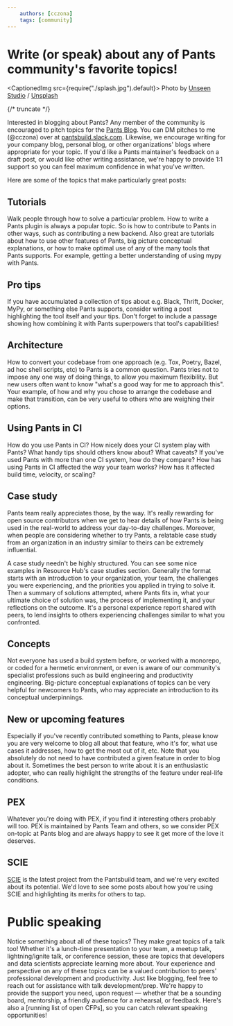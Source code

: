 ```yaml
---
    authors: [cczona]
    tags: [community]
---
```


# Write (or speak) about any of Pants community's favorite topics!

<CaptionedImg src={require("./splash.jpg").default}>
  Photo by [Unseen
  Studio](https://unsplash.com/@craftedbygc?utm_source=ghost&utm_medium=referral&utm_campaign=api-credit)
  /
  [Unsplash](https://unsplash.com/?utm_source=ghost&utm_medium=referral&utm_campaign=api-credit)
</CaptionedImg>

{/* truncate */}

Interested in blogging about Pants? Any member of the community is encouraged to pitch topics for the [Pants Blog](https://blog.pantsbuild.org). You can DM pitches to me (@cczona) over at [pantsbuild.slack.com](https://pantsbuild.slack.com). Likewise, we encourage writing for your company blog, personal blog, or other organizations' blogs where appropriate for your topic. If you'd like a Pants maintainer's feedback on a draft post, or would like other writing assistance, we're happy to provide 1:1 support so you can feel maximum confidence in what you've written.

Here are some of the topics that make particularly great posts:

## Tutorials

Walk people through how to solve a particular problem. How to write a Pants plugin is always a popular topic. So is how to contribute to Pants in other ways, such as contributing a new backend. Also great are tutorials about how to use other features of Pants, big picture conceptual explanations, or how to make optimal use of any of the many tools that Pants supports. For example, getting a better understanding of using mypy with Pants.

## Pro tips

If you have accumulated a collection of tips about e.g. Black, Thrift, Docker, MyPy, or something else Pants supports, consider writing a post highlighting the tool itself and your tips. Don't forget to include a passage showing how combining it with Pants superpowers that tool's capabilities!

## Architecture

How to convert your codebase from one approach (e.g. Tox, Poetry, Bazel, ad hoc shell scripts, etc) to Pants is a common question. Pants tries not to impose any one way of doing things, to allow you maximum flexibility. But new users often want to know "what's a good way for me to approach this". Your example, of how and why you chose to arrange the codebase and make that transition, can be very useful to others who are weighing their options.

## Using Pants in CI

How do you use Pants in CI? How nicely does your CI system play with Pants? What handy tips should others know about? What caveats? If you've used Pants with more than one CI system, how do they compare? How has using Pants in CI affected the way your team works? How has it affected build time, velocity, or scaling?

## Case study

Pants team really appreciates those, by the way. It's really rewarding for open source contributors when we get to hear details of how Pants is being used in the real-world to address your day-to-day challenges. Moreover, when people are considering whether to try Pants, a relatable case study from an organization in an industry similar to theirs can be extremely influential.

A case study needn't be highly structured. You can see some nice examples in Resource Hub's case studies section. Generally the format starts with an introduction to your organization, your team, the challenges you were experiencing, and the priorities you applied in trying to solve it. Then a summary of solutions attempted, where Pants fits in, what your ultimate choice of solution was, the process of implementing it, and your reflections on the outcome. It's a personal experience report shared with peers, to lend insights to others experiencing challenges similar to what you confronted.

## Concepts

Not everyone has used a build system before, or worked with a monorepo, or coded for a hermetic environment, or even is aware of our community's specialist professions such as build engineering and productivity engineering. Big-picture conceptual explanations of topics can be very helpful for newcomers to Pants, who may appreciate an introduction to its conceptual underpinnings.

## New or upcoming features

Especially if you've recently contributed something to Pants, please know you are very welcome to blog all about that feature, who it's for, what use cases it addresses, how to get the most out of it, etc. Note that you absolutely do not need to have contributed a given feature in order to blog about it. Sometimes the best person to write about it is an enthusiastic adopter, who can really highlight the strengths of the feature under real-life conditions.

## PEX

Whatever you're doing with PEX, if you find it interesting others probably will too. PEX is maintained by Pants Team and others, so we consider PEX on-topic at Pants blog and are always happy to see it get more of the love it deserves.

## SCIE

[SCIE](../2023-02-23-the-pants-launcher-binary-a-much-simpler-way-to-install-and-run-pants/index.mdx) is the latest project from the Pantsbuild team, and we're very excited about its potential. We'd love to see some posts about how you're using SCIE and highlighting its merits for others to tap.

# Public speaking

Notice something about all of these topics? They make great topics of a talk too! Whether it's a lunch-time presentation to your team, a meetup talk, lightning/ignite talk, or conference session, these are topics that developers and data scientists appreciate learning more about. Your experience and perspective on any of these topics can be a valued contribution to peers' professional development and productivity. Just like blogging, feel free to reach out for assistance with talk development/prep. We're happy to provide the support you need, upon request — whether that be a sounding board, mentorship, a friendly audience for a rehearsal, or feedback. Here's also a \[running list of open CFPs\], so you can catch relevant speaking opportunities!
